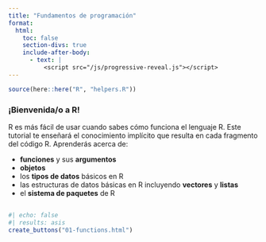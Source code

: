 ```yaml
---
title: "Fundamentos de programación"
format:
  html: 
    toc: false
    section-divs: true
    include-after-body: 
      - text: |
          <script src="/js/progressive-reveal.js"></script>
---
```


```r
source(here::here("R", "helpers.R"))
```

### ¡Bienvenida/o a R! {.no-hide}

R es más fácil de usar cuando sabes cómo funciona el lenguaje R. Este tutorial te enseñará el conocimiento implícito que resulta en cada fragmento del código R. Aprenderás acerca de:

- **funciones** y sus **argumentos**
- **objetos**
- los **tipos de datos** básicos en R
- las estructuras de datos básicas en R incluyendo **vectores** y **listas**
- el **sistema de paquetes** de R

##

```r
#| echo: false
#| results: asis
create_buttons("01-functions.html")
```
